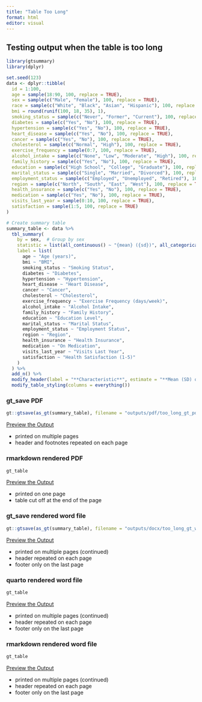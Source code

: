 ```yaml
---
title: "Table Too Long"
format: html
editor: visual
---
```


## Testing output when the table is too long

```r

library(gtsummary)
library(dplyr)

set.seed(123)
data <- dplyr::tibble(
  id = 1:100,
  age = sample(18:90, 100, replace = TRUE),
  sex = sample(c("Male", "Female"), 100, replace = TRUE),
  race = sample(c("White", "Black", "Asian", "Hispanic"), 100, replace = TRUE),
  bmi = round(runif(100, 18, 35), 1),
  smoking_status = sample(c("Never", "Former", "Current"), 100, replace = TRUE),
  diabetes = sample(c("Yes", "No"), 100, replace = TRUE),
  hypertension = sample(c("Yes", "No"), 100, replace = TRUE),
  heart_disease = sample(c("Yes", "No"), 100, replace = TRUE),
  cancer = sample(c("Yes", "No"), 100, replace = TRUE),
  cholesterol = sample(c("Normal", "High"), 100, replace = TRUE),
  exercise_frequency = sample(0:7, 100, replace = TRUE),
  alcohol_intake = sample(c("None", "Low", "Moderate", "High"), 100, replace = TRUE),
  family_history = sample(c("Yes", "No"), 100, replace = TRUE),
  education = sample(c("High School", "College", "Graduate"), 100, replace = TRUE),
  marital_status = sample(c("Single", "Married", "Divorced"), 100, replace = TRUE),
  employment_status = sample(c("Employed", "Unemployed", "Retired"), 100, replace = TRUE),
  region = sample(c("North", "South", "East", "West"), 100, replace = TRUE),
  health_insurance = sample(c("Yes", "No"), 100, replace = TRUE),
  medication = sample(c("Yes", "No"), 100, replace = TRUE),
  visits_last_year = sample(0:10, 100, replace = TRUE),
  satisfaction = sample(1:5, 100, replace = TRUE)
)

# Create summary table
summary_table <- data %>%
  tbl_summary(
    by = sex,  # Group by sex
    statistic = list(all_continuous() ~ "{mean} ({sd})", all_categorical() ~ "{n} ({p}%)"),
    label = list(
      age ~ "Age (years)",
      bmi ~ "BMI",
      smoking_status ~ "Smoking Status",
      diabetes ~ "Diabetes",
      hypertension ~ "Hypertension",
      heart_disease ~ "Heart Disease",
      cancer ~ "Cancer",
      cholesterol ~ "Cholesterol",
      exercise_frequency ~ "Exercise Frequency (days/week)",
      alcohol_intake ~ "Alcohol Intake",
      family_history ~ "Family History",
      education ~ "Education Level",
      marital_status ~ "Marital Status",
      employment_status ~ "Employment Status",
      region ~ "Region",
      health_insurance ~ "Health Insurance",
      medication ~ "On Medication",
      visits_last_year ~ "Visits Last Year",
      satisfaction ~ "Health Satisfaction (1-5)"
    )
  ) %>%
  add_n() %>%
  modify_header(label = "**Characteristic**", estimate = "**Mean (SD) or N (%)**") %>%
  modify_table_styling(columns = everything())

```

### gt_save PDF

```r
gt::gtsave(as_gt(summary_table), filename = "outputs/pdf/too_long_gt_pdf.pdf")
```

[Preview the Output](outputs/pdf/too_long_gt_pdf.pdf)

- printed on multiple pages
- header and footnotes repeated on each page

### rmarkdown rendered PDF

```r
gt_table
```

[Preview the Output](outputs/pdf/too_long_rmd_pdf.pdf)

- printed on one page
- table cut off at the end of the page

### gt_save rendered word file

```r
gt::gtsave(as_gt(summary_table), filename = "outputs/docx/too_long_gt_word.docx")
```

[Preview the Output](outputs/docx/too_long_gt_word.docx)

- printed on multiple pages (continued)
- header repeated on each page
- footer only on the last page

### quarto rendered word file

```r
gt_table
```

[Preview the Output](outputs/docx/too_long_qmd_word.docx)

- printed on multiple pages (continued)
- header repeated on each page
- footer only on the last page

### rmarkdown rendered word file

```r
gt_table
```

[Preview the Output](outputs/docx/too_long_rmd_word.docx)

- printed on multiple pages (continued)
- header repeated on each page
- footer only on the last page
